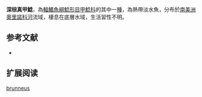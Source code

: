 {{Speciesbox
| name = 深棕真甲鯰
| image = 
| image_width = 250px
| image_caption = 
| status = NE
| status_system = IUCN3.1
| genus = Loricariichthys
| species = brunneus
| authority = [[Hancock|Hancock]], 1828
| synonyms = *'' Loricaria brunnea '',Hancock, 1828 
*''Loricaria brunneus '',Hancock, 1828 
}}

'''深棕真甲鯰'''，為[[輻鰭魚綱|輻鰭魚綱]][[鯰形目|鯰形目]][[甲鯰科|甲鯰科]]的其中一[[種|種]]，為熱帶淡水魚，分布於[[南美洲|南美洲]][[奧里諾科河|奧里諾科河]]流域，棲息在底層水域，生活習性不明。
==参考文献==
*{{FishBase_species|genus=Loricariichthys|species=brunneus|year=2014|month=11}}

== 扩展阅读 ==
{{refbegin}}
{{wikispecies-inline|Loricariichthys brunneus|深棕真甲鯰}}
{{refend}}
{{Taxonbar|from=Q5551549}}

[[Category:真甲鯰屬|brunneus]]